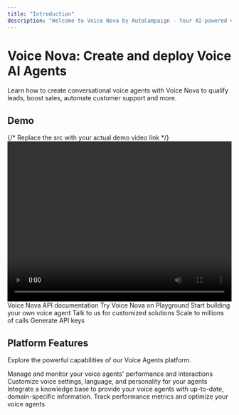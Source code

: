 ```yaml
---
title: "Introduction"
description: "Welcome to Voice Nova by AutoCampaign - Your AI-powered voice automation platform. Learn how to create, manage, and deploy intelligent voice agents for your business."
---
```



# Voice Nova: Create and deploy Voice AI Agents
Learn how to create conversational voice agents with Voice Nova to qualify leads, boost sales, automate customer support and more.
## Demo

<div style={{ margin: '2rem 0' }}>
  {/* Replace the src with your actual demo video link */}
  <video width="100%" height="360" controls src="https://res.cloudinary.com/dcvabdezk/video/upload/v1747726183/ctprec8ivaymull32nc6.mp4">
    {/* <source  type="video/mp4" /> */}
    Your browser does not support the video tag.
  </video>
</div>

<CardGroup cols={2}>
  <Card
    title="API Documentation"
    icon="code"
    href="/api-reference/introduction"
  >
    Voice Nova API documentation
  </Card>
  <Card
    title="Playground"
    icon="grid"
    href="https://voice-agents.autocampaign.ai"
  >
    Try Voice Nova on Playground
  </Card>
  <Card
    title="Agent templates"
    icon="robot"
    href="/pages/agent-template"
  >
   Start building your own voice agent
  </Card>
  <Card
    title="Talk to us"
    icon="calendar"
    href="/contact"
  >
    Talk to us for customized solutions
  </Card>
  <Card
    title="Batch calls"
    icon="file-spreadsheet"
    href="/docs/batch-calls"
  >
    Scale to millions of calls
  </Card>
  <Card
    title="Get API keys"
    icon="key"
    href="/api-reference/introduction"
  >
    Generate API keys
  </Card>
</CardGroup>

## Platform Features

Explore the powerful capabilities of our Voice Agents platform.

<CardGroup cols={2}>
  <Card
    title="Agent Management"
    icon="users"
    href="/pages/manage-agents"
  >
    Manage and monitor your voice agents' performance and interactions
  </Card>
  <Card
    title="Voice Customization"
    icon="volume-high"
    href="/pages/voice-customization"
  >
    Customize voice settings, language, and personality for your agents
  </Card>
  <Card
    title="Knowledge Base"
    icon="book"
    href="/pages/knowledge-base"
  >
    Integrate a knowledge base to provide your voice agents with up-to-date, domain-specific information.
  </Card>
  <Card
    title="Analytics"
    icon="chart-line"
    href="/pages/analytics"
  >
    Track performance metrics and optimize your voice agents
  </Card>
</CardGroup>
